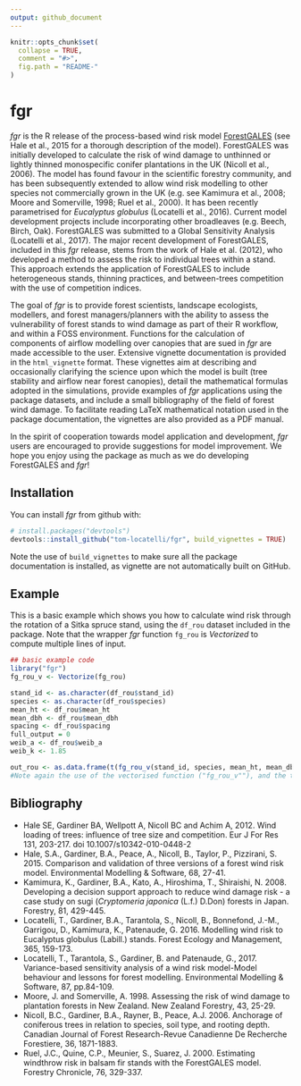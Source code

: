 ```yaml
---
output: github_document
---
```


<!-- README.md is generated from README.Rmd. Please edit that file -->

```r
knitr::opts_chunk$set(
  collapse = TRUE,
  comment = "#>",
  fig.path = "README-"
)
```

# fgr

*fgr* is the R release of the process-based wind risk model [ForestGALES](https://www.forestresearch.gov.uk/tools-and-resources/forest-planning-and-management-services/forestgales/) (see Hale et al., 2015 for a thorough description of the model). 
ForestGALES was initially developed to calculate the risk of wind damage to unthinned or lightly thinned monospecific conifer plantations in the UK (Nicoll et al., 2006). The model has found favour in the scientific forestry community, and has been subsequently extended to allow wind risk modelling to other species not commercially grown in the UK (e.g. see Kamimura et al., 2008; Moore and Somerville, 1998; Ruel et al., 2000). It has been recently parametrised for *Eucalyptus globulus* (Locatelli et al., 2016). Current model development projects include incorporating other broadleaves (e.g. Beech, Birch, Oak). ForestGALES was submitted to a Global Sensitivity Analysis (Locatelli et al., 2017).
The major recent development of ForestGALES, included in this *fgr* release, stems from the work of Hale et al. (2012), who developed a method to assess the risk to individual trees within a stand. This approach extends the application of ForestGALES to include heterogeneous stands, thinning practices, and between-trees competition with the use of competition indices.

The goal of *fgr* is to provide forest scientists, landscape ecologists, modellers, and forest managers/planners with the ability to assess the vulnerability of forest stands to wind damage as part of their R workflow, and within a FOSS environment. Functions for the calculation of components of airflow modelling over canopies that are sued in *fgr* are made accessible to the user. 
Extensive vignette documentation is provided in the `html_vignette` format. These vignettes aim at describing and occasionally clarifying the science upon which the model is built (tree stability and airflow near forest canopies), detail the mathematical formulas adopted in the simulations, provide examples of *fgr* applications using the package datasets, and include a small bibliography of the field of forest wind damage. To facilitate reading LaTeX mathematical notation used in the package documentation, the vignettes are also provided as a PDF manual.

In the spirit of cooperation towards model application and development, *fgr* users are encouraged to provide suggestions for model improvement.
We hope you enjoy using the package as much as we do developing ForestGALES and *fgr*!

## Installation

You can install *fgr* from github with:

```r
# install.packages("devtools")
devtools::install_github("tom-locatelli/fgr", build_vignettes = TRUE)
```
Note the use of `build_vignettes` to make sure all the package documentation is installed, as vignette are not automatically built on GitHub. 


## Example

This is a basic example which shows you how to calculate wind risk through the rotation of a Sitka spruce stand, using the `df_rou` dataset included in the package. Note that the wrapper *fgr* function `fg_rou` is *Vectorized* to compute multiple lines of input.

```r
## basic example code
library("fgr")
fg_rou_v <- Vectorize(fg_rou)

stand_id <- as.character(df_rou$stand_id)
species <- as.character(df_rou$species)
mean_ht <- df_rou$mean_ht
mean_dbh <- df_rou$mean_dbh
spacing <- df_rou$spacing
full_output = 0
weib_a <- df_rou$weib_a
weib_k <- 1.85

out_rou <- as.data.frame(t(fg_rou_v(stand_id, species, mean_ht, mean_dbh, spacing, full_output, weib_a, weib_k)))
#Note again the use of the vectorised function ("fg_rou_v""), and the transpose ("t") and data frame ("as.data.frame") functions to convert the list outputs of the fg_rou function to a data.frame object suitable for extracting a CSV file.
```

## Bibliography
- Hale SE, Gardiner BA, Wellpott A, Nicoll BC and Achim A, 2012. Wind loading of trees: influence of tree size and competition. Eur J For Res 131, 203-217. doi 10.1007/s10342-010-0448-2
- Hale, S.A., Gardiner, B.A., Peace, A., Nicoll, B., Taylor, P., Pizzirani, S. 2015. Comparison and validation of three versions of a forest wind risk model. Environmental Modelling & Software, 68, 27-41.
- Kamimura, K., Gardiner, B.A., Kato, A., Hiroshima, T., Shiraishi, N. 2008. Developing a decision support approach to reduce wind damage risk - a case study on sugi (*Cryptomeria japonica* (L.f.) D.Don) forests in Japan. Forestry, 81, 429-445.
- Locatelli, T., Gardiner, B.A., Tarantola, S., Nicoll, B., Bonnefond, J.-M., Garrigou, D., Kamimura, K., Patenaude, G. 2016. Modelling wind risk to Eucalyptus globulus (Labill.) stands. Forest Ecology and Management, 365, 159-173.
- Locatelli, T., Tarantola, S., Gardiner, B. and Patenaude, G., 2017. Variance-based sensitivity analysis of a wind risk model-Model behaviour and lessons for forest modelling. Environmental Modelling & Software, 87, pp.84-109.
- Moore, J. and Somerville, A. 1998. Assessing the risk of wind damage to plantation forests in New Zealand. New Zealand Forestry, 43, 25-29.
- Nicoll, B.C., Gardiner, B.A., Rayner, B., Peace, A.J. 2006. Anchorage of coniferous trees in relation to species, soil type, and rooting depth. Canadian Journal of Forest Research-Revue Canadienne De Recherche Forestiere, 36, 1871-1883.
- Ruel, J.C., Quine, C.P., Meunier, S., Suarez, J. 2000. Estimating windthrow risk in balsam fir stands with the ForestGALES model. Forestry Chronicle, 76, 329-337.
